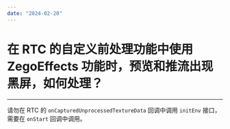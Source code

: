 ```yaml
---
date: "2024-02-20"
---
```

# 在 RTC 的自定义前处理功能中使用 ZegoEffects 功能时，预览和推流出现黑屏，如何处理？

---

请勿在 RTC 的 `onCapturedUnprocessedTextureData` 回调中调用 `initEnv` 接口，需要在 `onStart` 回调中调用。
